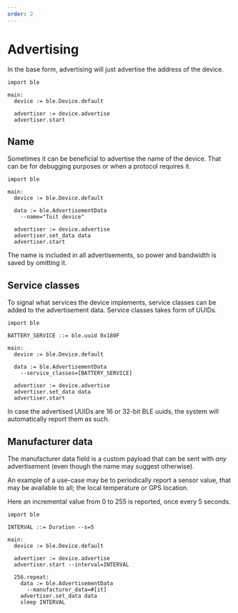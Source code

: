 ```yaml
---
order: 2
---
```


# Advertising

In the base form, advertising will just advertise the address of the device.

```toit
import ble

main:
  device := ble.Device.default

  advertiser := device.advertise
  advertiser.start
```

## Name

Sometimes it can be beneficial to advertise the name of the device. That can be for debugging purposes or when a protocol requires it.

```toit
import ble

main:
  device := ble.Device.default

  data := ble.AdvertisementData
    --name="Toit device"

  advertiser := device.advertise
  advertiser.set_data data
  advertiser.start
```

The name is included in all advertisements, so power and bandwidth is saved by omitting it.

## Service classes

To signal what services the device implements, service classes can be added to the advertisement data. Service classes takes form of UUIDs.

```toit
import ble

BATTERY_SERVICE ::= ble.uuid 0x180F

main:
  device := ble.Device.default

  data := ble.AdvertisementData
    --service_classes=[BATTERY_SERVICE]

  advertiser := device.advertise
  advertiser.set_data data
  advertiser.start
```

<Note type="info">

In case the advertised UUIDs are 16 or 32-bit BLE uuids, the system will automatically report them as such.

</Note>

## Manufacturer data

The manufacturer data field is a custom payload that can be sent with _any_ advertisement (even though the name may suggest otherwise).

An example of a use-case may be to periodically report a sensor value, that may be available to all; the local temperature or GPS location.

Here an incremental value from 0 to 255 is reported, once every 5 seconds.

```toit
import ble

INTERVAL ::= Duration --s=5

main:
  device := ble.Device.default

  advertiser := device.advertise
  advertiser.start --interval=INTERVAL

  256.repeat:
    data := ble.AdvertisementData
      --manufacturer_data=#[it]
    advertiser.set_data data
    sleep INTERVAL
```
